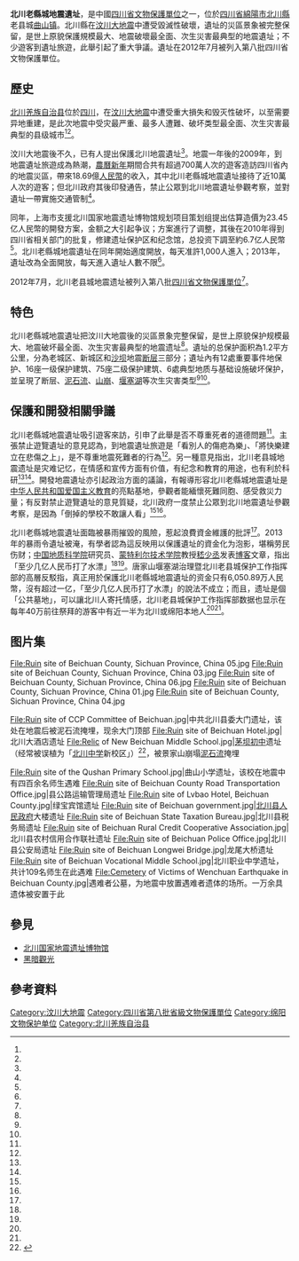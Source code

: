 {{msg:四川省文物保護單位
|名稱 = 北川老縣城地震遺址
|編號 = 408
|圖片 = Ruin site of Beichuan County, Sichuan Province, China 02.jpg
|級別 = S8
|分類 =
|時代 = 2008年
|地点 = 中國[[四川省|四川省]][[綿陽市|綿陽市]][[北川縣|北川縣]][[曲山镇|曲山镇]]
|坐標 =
|登錄 = 2012年7月16日
}}
{{external media
|image1=[http://dimg03.c-ctrip.com/images/fd/tg/g4/M05/F2/73/CggYHlYpsB6AH6igAALsU8XfaL4756_R_10000_1200_Mtg_7.jpg 遺址內景]（一）
|image2=[http://dimg05.c-ctrip.com/images/fd/tg/g2/M01/81/EC/Cghzf1W484KAbym4AAK9R0XsBSA804_C_1600_1200_Mtg_7.jpg 遺址內景]（二）
|image3=[http://dimg01.c-ctrip.com/images/tg/716/541/396/ca54c0fa480f41759b643a5e77e36219_C_1600_1200_Mtg_7.jpg 遺址內景]（三）
|image4=[https://archive.li/oFWil/d83f2bbda1154203ba7f32765028f32bf00cf1fc.jpg 遺址內景]（四）
|image5=[https://archive.li/Y2BSZ/f76d101d134701052e710bec348e689fee370a94.jpg 遺址內景]（五）
|image6=[http://i1.bbs.fd.zol-img.com.cn/t_s1200x5000/g1/M09/04/00/Cg-4jVMWphmIBh8-AAilhDtPDC0AAKP9wLcyyEACKWc307.jpg 遺址內景]（六）
}}
'''北川老縣城地震遺址'''，是中國[[四川省文物保護單位|四川省文物保護單位]]之一，位於[[四川省|四川省]][[綿陽市|綿陽市]][[北川縣|北川縣]]老县城[[曲山镇|曲山镇]]。北川縣在[[汶川大地震|汶川大地震]]中遭受毀滅性破壞，遺址的災區景象被完整保留，是世上原貌保護規模最大、地震破壞最全面、次生災害最典型的地震遺址；不少遊客到遺址旅遊，此舉引起了重大爭議。遺址在2012年7月被列入第八批四川省文物保護單位。

== 歷史 ==
[[北川羌族自治县|北川羌族自治县]]位於[[四川|四川]]，在[[汶川大地震|汶川大地震]]中遭受重大損失和毁灭性破坏，以至需要异地重建，是此次地震中受灾最严重、最多人遭難、破坏类型最全面、次生灾害最典型的县级城市<ref name="姜天姣"/><ref name="四川省科学技术厅"/>。

汶川大地震後不久，已有人提出保護北川地震遺址<ref name="第一财经日报"/>。地震一年後的2009年，到地震遺址旅遊成為熱潮，[[農曆新年|農曆新年]]期間合共有超過700萬人次的遊客造訪四川省內的地震災區，帶來18.69億[[人民幣|人民幣]]的收入，其中北川老縣城地震遺址接待了近10萬人次的遊客；但北川政府其後印發通告，禁止公眾到北川地震遺址參觀考察，並對遺址一帶實施交通管制<ref name="蘋果日報"/>。

同年，上海市支援北川国家地震遗址博物馆规划项目策划组提出估算造價为23.45亿人民幣的開發方案，金额之大引起争议；方案進行了调整，其後在2010年得到四川省相关部门的批复，修建遗址保护区和纪念馆，总投资下調至約6.7亿人民幣<ref name="第一财经日报"/>。北川老縣城地震遺址在同年開始適度開放，每天准許1,000人進入；2013年，遺址改為全面開放，每天進入遺址人數不限<ref name="四川在線"/>。

2012年7月，北川老县城地震遗址被列入第八批[[四川省文物保護單位|四川省文物保護單位]]<ref name="姜天姣" />。

== 特色 ==
北川老縣城地震遺址把汶川大地震後的災區景象完整保留，是世上原貌保护规模最大、地震破坏最全面、次生灾害最典型的地震遗址<ref name="四川省科学技术厅" />。遺址的总保护面积為1.2平方公里，分為老城区、新城区和[[沙坝村_(北川)|沙坝]]地震[[断层|断层]]三部分；遺址內有12處重要事件地保护、16座一级保护建筑、75座二级保护建筑、6處典型地质与基础设施破坏保护，並呈現了断层、[[泥石流|泥石流]]、[[山崩|山崩]]、[[堰塞湖|堰塞湖]]等次生灾害类型<ref name="姜天姣" /><ref name="四川省科学技术厅" />。

== 保護和開發相關爭議 ==
北川老縣城地震遺址吸引遊客來訪，引申了此舉是否不尊重死者的道德問題<ref name="蘋果日報" />。主張禁止遊覽遺址的意見認為，到地震遺址旅遊是「看別人的傷疤為樂」、「將快樂建立在悲傷之上」，是不尊重地震死難者的行為<ref name="蘋果日報" />。另一種意見指出，北川老县城地震遗址是灾难记忆，在情感和宣传方面有价值，有纪念和教育的用途，也有利於科研<ref name="姜天姣" /><ref name="南方周末"/>。開發地震遺址亦引起政治方面的議論，有報導形容北川老縣城地震遺址是[[中华人民共和国爱国主义教育|中华人民共和国爱国主义教育]]的亮點基地，參觀者能緬懷死難同胞、感受救災力量；有反對禁止遊覽遺址的意見質疑，北川政府一度禁止公眾到北川地震遺址參觀考察，是因為「倒掉的學校不敢讓人看」<ref name="蘋果日報" /><ref name="中國新聞網" />。

北川老縣城地震遺址面臨被暴雨摧毀的風險，惹起浪費資金維護的批評<ref name="南方周末"/>。2013年的暴雨令遺址被淹，有學者認為這反映用以保護遺址的資金化为泡影，堪稱劳民伤财；[[中国地质科学院|中国地质科学院]]研究员、[[蒙特利尔技术学院|蒙特利尔技术学院]]教授[[嵇少丞|嵇少丞]]发表[[博客|博客]]文章，指出「至少几亿人民币打了水漂」<ref name="第一财经日报"/><ref name="南方周末"/>。唐家山堰塞湖治理暨北川老县城保护工作指挥部的高層反駁指，真正用於保護北川老縣城地震遺址的资金只有6,050.89万人民幣，沒有超过一亿，「至少几亿人民币打了水漂」的說法不成立；而且，遗址是個「公共墓地」，可以讓北川人寄托情感，北川老县城保护工作指挥部数据也显示在每年40万前往祭拜的游客中有近一半为北川或绵阳本地人<ref name="第一财经日报"/><ref name="南方周末"/>。

== 图片集 ==
<gallery caption="北川老县城地震遗址">
File:Ruin site of Beichuan County, Sichuan Province, China 05.jpg
File:Ruin site of Beichuan County, Sichuan Province, China 03.jpg
File:Ruin site of Beichuan County, Sichuan Province, China 06.jpg
File:Ruin site of Beichuan County, Sichuan Province, China 01.jpg
File:Ruin site of Beichuan County, Sichuan Province, China 04.jpg
</gallery><gallery caption="北川老县城地震遗址部分建筑">
File:Ruin site of CCP Committee of Beichuan.jpg|中共北川县委大门遗址，该处在地震后被泥石流掩埋，现余大门顶部
File:Ruin site of Beichuan Hotel.jpg|北川大酒店遗址
File:Relic of New Beichuan Middle School.jpg|[[茅坝初中|茅坝初中]]遗址（经常被误植为「[[北川中学|北川中学]]新校区」）<ref name="端傳媒20180507">{{cite news|title=汶川地震十年，我們重訪了十所校舍倒塌之地|date=2018-05-07|url=https://theinitium.com/article/20180508-mainland-earthquake-ten-years-schools/|journal=端傳媒|archiveurl=https://web.archive.org/web/20210512205708/https://theinitium.com/article/20180508-mainland-earthquake-ten-years-schools/|archivedate=2021-05-12|accessdate=2021-04-25}}</ref>，被景家山崩塌[[泥石流|泥石流]]掩埋

File:Ruin site of the Qushan Primary School.jpg|曲山小学遗址，该校在地震中有四百余名师生遇难
File:Ruin site of Beichuan County Road Transportation Office.jpg|县公路运输管理局遗址
File:Ruin site of Lvbao Hotel, Beichuan County.jpg|绿宝宾馆遗址
File:Ruin site of Beichuan government.jpg|[[北川县人民政府|北川县人民政府]]大楼遗址
File:Ruin site of Beichuan State Taxation Bureau.jpg|北川县税务局遗址
File:Ruin site of Beichuan Rural Credit Cooperative Association.jpg|北川县农村信用合作联社遗址
File:Ruin site of Beichuan Police Office.jpg|北川县公安局遗址
File:Ruin site of Beichuan Longwei Bridge.jpg|龙尾大桥遗址
File:Ruin site of Beichuan Vocational Middle School.jpg|北川职业中学遗址，共计109名师生在此遇难
File:Cemetery of Victims of Wenchuan Earthquake in Beichuan County.jpg|遇难者公墓，为地震中放置遇难者遗体的场所。一万余具遗体被安置于此
</gallery>

== 參見 ==
* [[北川国家地震遗址博物馆|北川国家地震遗址博物馆]]
* [[黑暗觀光|黑暗觀光]]

== 參考資料 ==
{{reflist|2|refs=
<ref name="姜天姣">{{Cite thesis|title=北川老县城地震遗址保护与利用研究|author=姜天姣|publisher= 西安建筑科技大学|year=2014}}</ref>
<ref name="四川省科学技术厅">{{cite web |title=北川老县城地震遗址 |url=http://www.scst.gov.cn/zhuzhan/kpjd/20150130/1637.html |website=四川省科学技术厅 |accessdate=2016-07-10 |archiveurl=https://archive.is/20160710043735/http://www.scst.gov.cn/zhuzhan/kpjd/20150130/1637.html |archivedate=2016-07-10 |deadurl=yes |date=2015-01-30 }}</ref>
<ref name="第一财经日报">{{cite news |title=北川地震遗址数亿投资打水漂 保存或消亡存争议 |url=http://news.xinhuanet.com/2013-07/11/c_124990509.htm |accessdate=2016-07-10 |agency=第一财经日报 |date=2013-07-11 |archiveurl=https://archive.is/20160710045744/http://news.xinhuanet.com/2013-07/11/c_124990509.htm |archivedate=2016-07-10 |deadurl=no }}</ref>
<ref name="四川在線">{{cite news |title=傳北川地震遺址收費 官方闢謠 |url=http://info.wenweipo.com/index.php?action-viewnews-itemid-68800 |accessdate=2016-07-10 |agency=四川在線 |date=2014-07-29 |archiveurl=https://archive.is/20160710055819/http://info.wenweipo.com/index.php?action-viewnews-itemid-68800 |archivedate=2016-07-10 |deadurl=yes }}</ref>
<ref name="蘋果日報">{{cite news |title=變旅遊熱點 被指不尊重死者 北川禁遊地震遺址 |url=http://hk.apple.nextmedia.com/international/art/20090322/12522672 |accessdate=2016-07-10 |agency=蘋果日報 |date=2009-03-22 |archiveurl=https://archive.is/20160710060009/http://hk.apple.nextmedia.com/international/art/20090322/12522672 |archivedate=2016-07-10 |deadurl=no }}</ref>
<ref name="中國新聞網">{{cite news |title=16.5萬人“國慶”遊北川老縣城地震遺址 |url=http://big5.chinanews.com/df/2012/10-07/4228676.shtml |accessdate=2016-07-10 |agency=中國新聞網 |date=2012-10-07 |archiveurl=https://archive.is/20160710073326/http://big5.chinanews.com/df/2012/10-07/4228676.shtml |archivedate=2016-07-10 |deadurl=yes }}</ref>
<ref name="南方周末">{{cite news |author1=瓦特 (编) |title=“这就是个公共墓地”——北川地震遗址保存或消亡引争议 |url=http://www.infzm.com/content/92446 |accessdate=2016-07-10 |agency=南方周末 |date=2013-07-15 |archiveurl=https://archive.is/20160710073504/http://www.infzm.com/content/92446 |archivedate=2016-07-10 |deadurl=yes }}</ref>
}}

{{汶川大地震}}
{{綿陽市境內的四川省文物保護單位}}
[[Category:汶川大地震|Category:汶川大地震]]
[[Category:四川省第八批省級文物保護單位|Category:四川省第八批省級文物保護單位]]
[[Category:绵阳文物保护单位|Category:绵阳文物保护单位]]
[[Category:北川羌族自治县|Category:北川羌族自治县]]